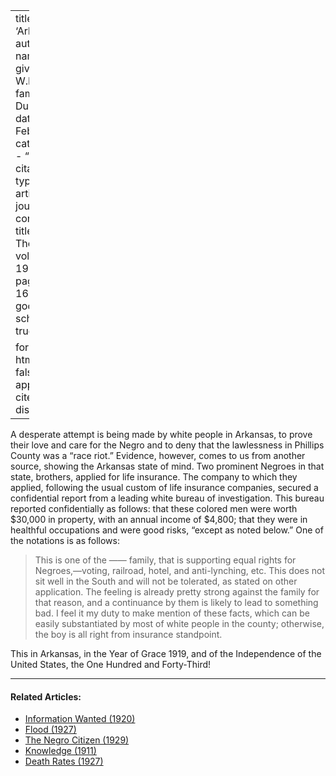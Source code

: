 
---
title: 'Arkansas'
author:
  - name:
      given: W.E.B.
      family: Du Bois
date: Feb. 1920
categories: 
  - ""
citation: 
  type: article-journal
  container-title: The Crisis
  volume: 19
  issue: 4
  page: 169-170
google-scholar: true

format:
  html:
    toc: false
    appendix-cite-as: display
---



A desperate attempt is being made by white people in Arkansas, to prove their love and care for the Negro and to deny that the lawlessness in Phillips County was a "race riot." Evidence, however, comes to us from another source, showing the Arkansas state of mind. Two prominent Negroes in that state, brothers, applied for life insurance. The company to which they applied, following the usual custom of life insurance companies, secured a confidential report from a leading white bureau of investigation. This bureau reported confidentially as follows: that these colored men were worth $30,000 in property, with an annual income of $4,800; that they were in healthful occupations and were good risks, "except as noted below." One of the notations is as follows:

> This is one of the ------ family, that is supporting equal rights for Negroes,---voting, railroad, hotel, and anti-lynching, etc. This does not sit well in the South and will not be tolerated, as stated on other application. The feeling is already pretty strong against the family for that reason, and a continuance by them is likely to lead to something bad. I feel it my duty to make mention of these facts, which can be easily substantiated by most of white people in the county; otherwise, the boy is all right from insurance standpoint.

This in Arkansas, in the Year of Grace 1919, and of the Independence of the United States, the One Hundred and Forty-Third!

<!-- Similar articles start here -->
<div  class="clear-wrap"></div>
<hr>
#### Related Articles:

* [Information Wanted (1920)](/Volumes/19/05/information_wanted.html)
* [Flood (1927)](/Volumes/34/05/flood.html)
* [The Negro Citizen (1929)](/Volumes/36/05/negro_citizen.html)
* [Knowledge (1911)](/Volumes/02/06/knowledge.html)
* [Death Rates (1927)](/Volumes/34/08/death_rates.html)

<!-- Similar articles end here -->